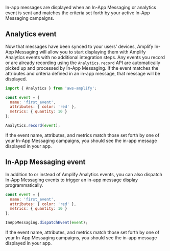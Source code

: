 In-app messages are displayed when an In-App Messaging or analytics event is sent and matches the criteria set forth by your active In-App Messaging campaigns.

## Analytics event

Now that messages have been synced to your users’ devices, Amplify In-App Messaging will allow you to start displaying them with Amplify Analytics events with no additional integration steps. Any events you record or are already recording using the `Analytics.record` API are automatically picked up and processed by In-App Messaging. If the event matches the attributes and criteria defined in an in-app message, that message will be displayed.

```js
import { Analytics } from 'aws-amplify';

const event = {
  name: 'first_event',
  attributes: { color: 'red' },
  metrics: { quantity: 10 }
};

Analytics.record(event);
```

If the event name, attributes, and metrics match those set forth by one of your In-App Messaging campaigns, you should see the in-app message displayed in your app.

## In-App Messaging event

In addition to or instead of Amplify Analytics events, you can also dispatch In-App Messaging events to trigger an in-app message display programmatically.

```js
const event = {
  name: 'first_event',
  attributes: { color: 'red' },
  metrics: { quantity: 10 }
};

InAppMessaging.dispatchEvent(event);
```

If the event name, attributes, and metrics match those set forth by one of your In-App Messaging campaigns, you should see the in-app message displayed in your app.
